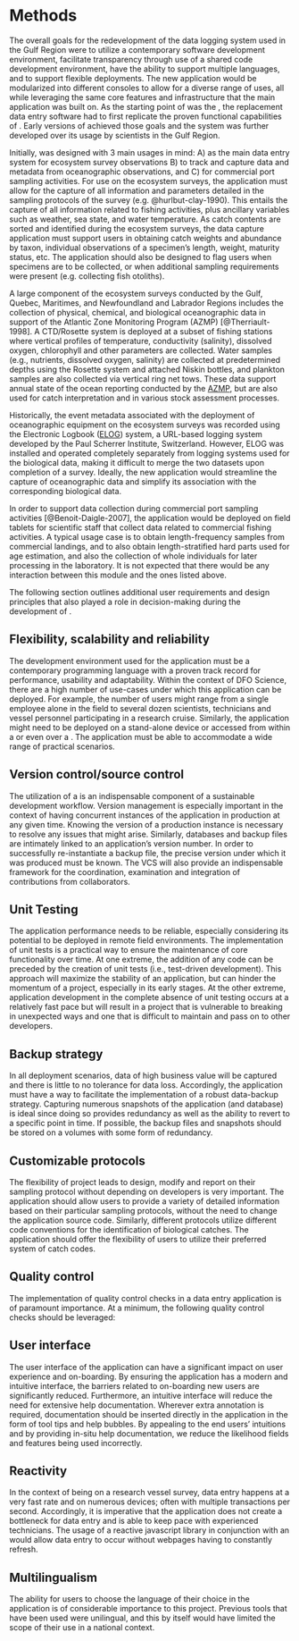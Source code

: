 # Methods

The overall goals for the redevelopment of the data logging system used in the Gulf Region were to utilize a contemporary software development environment, facilitate transparency through use of a shared code development environment, have the ability to support multiple languages, and to support flexible deployments. The new application would be modularized into different consoles to allow for a diverse range of uses, all while leveraging the same core features and infrastructure that the main application was built on. As the starting point of \gls{andes} was the \gls{ese}, the replacement data entry software had to first replicate the proven functional capabilities of \gls{ese}. Early versions of \gls{andes} achieved those goals and the system was further developed over its usage by scientists in the Gulf Region. 

Initially, \gls{andes} was designed with 3 main usages in mind: A) as the main data entry system for ecosystem survey observations B) to track and capture data and metadata from oceanographic observations, and C) for commercial port sampling activities. For use on the ecosystem surveys, the application must allow for the capture of all information and parameters detailed in the sampling protocols of the survey (e.g. @hurlbut-clay-1990). This entails the capture of all information related to fishing activities, plus ancillary variables such as weather, sea state, and water temperature. As catch contents are sorted and identified during the ecosystem surveys, the data capture application must support users in obtaining catch weights and abundance by taxon, individual observations of a specimen's length, weight, maturity status, etc. The application should also be designed to flag users when specimens are to be collected, or when additional sampling requirements were present (e.g. collecting fish otoliths).

A large component of the ecosystem surveys conducted by the Gulf, Quebec, Maritimes, and Newfoundland and Labrador Regions includes the collection of physical, chemical, and biological oceanographic data in support of the Atlantic Zone Monitoring Program (AZMP) [@Therriault-1998]. A CTD/Rosette system is deployed at a subset of fishing stations where vertical profiles of temperature, conductivity (salinity), dissolved oxygen, chlorophyll and other parameters are collected. Water samples (e.g., nutrients, dissolved oxygen, salinity) are collected at predetermined depths using the Rosette system and attached Niskin bottles, and plankton samples are also collected via vertical ring net tows. These data support annual state of the ocean reporting conducted by the [AZMP](https://www.dfo-mpo.gc.ca/science/data-donnees/azmp-pmza/index-eng.html), but are also used for catch interpretation and in various stock assessment processes. 

Historically, the event metadata associated with the deployment of oceanographic equipment on the ecosystem surveys was recorded using the Electronic Logbook ([ELOG](https://elog.psi.ch/elog/)) system, a URL-based logging system developed by the Paul Scherrer Institute, Switzerland. However, ELOG was installed and operated completely separately from logging systems used for the biological data, making it difficult to merge the two datasets upon completion of a survey. Ideally, the new application would streamline the capture of oceanographic data and simplify its association with the corresponding biological data.

In order to support data collection during commercial port sampling activities [@Benoit-Daigle-2007], the application would be deployed on field tablets for scientific staff that collect data related to commercial fishing activities. A typical usage case is to obtain length-frequency samples from commercial landings, and to also obtain length-stratified hard parts used for age estimation, and also the collection of whole individuals for later processing in the laboratory. It is not expected that there would be any interaction between this module and the ones listed above.

The following section outlines additional user requirements and design principles that also played a role in decision-making during the development of \gls{andes}. 


## Flexibility, scalability and reliability

The development environment used for the application must be a contemporary programming language with a proven track record for performance, usability and adaptability.
Within the context of DFO Science, there are a high number of use-cases under which this application can be deployed. For example, the number of users might range from a single employee alone in the field to several dozen scientists, technicians and vessel personnel participating in a research cruise. Similarly, the application might need to be deployed on a stand-alone device or accessed from within a \gls{lan} or even over a \gls{wan}. The application must be able to accommodate a wide range of practical scenarios.

## Version control/source control

The utilization of a \gls{vcs} is an indispensable component of a sustainable development workflow. Version management is especially important in the context of having concurrent instances of the application in production at any given time. Knowing the version of a production instance is necessary to resolve any issues that might arise. Similarly, databases and backup files are intimately linked to an application's version number. In order to successfully re-instantiate a backup file, the precise version under which it was produced must be known. The VCS will also provide an indispensable framework for the coordination, examination and integration of contributions from collaborators.

## Unit Testing

The application performance needs to be reliable, especially considering its potential to be deployed in remote field environments. The implementation of unit tests is a practical way to ensure the maintenance of core functionality over time. At one extreme, the addition of any code can be preceded by the creation of unit tests (i.e., test-driven development). This approach will maximize the stability of an application, but can hinder the momentum of a project, especially in its early stages. At the other extreme, application development in the complete absence of unit testing occurs at a relatively fast pace but will result in a project that is vulnerable to breaking in unexpected ways and one that is difficult to maintain and pass on to other developers.

## Backup strategy

In all deployment scenarios, data of high business value will be captured and there is little to no tolerance for data loss. Accordingly, the application must have a way to facilitate the implementation of a robust data-backup strategy. Capturing numerous snapshots of the application (and database) is ideal since doing so provides redundancy as well as the ability to revert to a specific point in time. If possible, the backup files and snapshots should be stored on a volumes with some form of redundancy.

## Customizable protocols

The flexibility of project leads to design, modify and report on their sampling protocol without depending on developers is very important. The application should allow users to provide a variety of detailed information based on their particular sampling protocols, without the need to change the application source code. Similarly, different protocols utilize different code conventions for the identification of biological catches. The application should offer the flexibility of users to utilize their preferred system of catch codes.

## Quality control

The implementation of quality control checks in a data entry application is of paramount importance. At a minimum, the following quality control checks should be leveraged:

\begin{description}
\item[Sets]{The application should ensure all the required fields on a given set card have been filled in. Users should also be warned if the set's start and/or end coordinates fall outside the expected sampling stratum (if applicable).}
\item[Catches]{The application should verify the validity of catches that do not have any data entry associated with them. This validation is important to help identify catches that might have been entered accidentally.}
\item[Specimens]{The application should flag specimens whose length falls outside an acceptable range. Similarly, a validation of the specimen's length-to-weight ratio should be performed.}
\item[Observations]{Individual observations are characterized by an observation type. Observation types should have predefined data types such as integer, float, string or categorical. The application should ensure that inputted observation values should never be left null and that they respect the data type of the corresponding observation type. In the case where an observation type (e.g., sex) has a set of defined categories (e.g., male, female, unknown), the application should ensure that any entered values fall within the set of available options.}
\end{description}

## User interface

The user interface of the application can have a significant impact on user experience and on-boarding. By ensuring the application has a modern and intuitive interface, the barriers related to on-boarding new users are significantly reduced. Furthermore, an intuitive interface will reduce the need for extensive help documentation. Wherever extra annotation is required, documentation should be inserted directly in the application in the form of tool tips and help bubbles. By appealing to the end users' intuitions and by providing in-situ help documentation, we reduce the likelihood fields and features being used incorrectly.

## Reactivity

In the context of being on a research vessel survey, data entry happens at a very fast rate and on numerous devices; often with multiple transactions per second. Accordingly, it is imperative that the application does not create a bottleneck for data entry and is able to keep pace with experienced technicians. The usage of a reactive javascript library in conjunction with an \gls{api} would allow data entry to occur without webpages having to constantly refresh.

## Multilingualism

The ability for users to choose the language of their choice in the application is of considerable importance to this project. Previous tools that have been used were unilingual, and this by itself would have limited the scope of their use in a national context.



